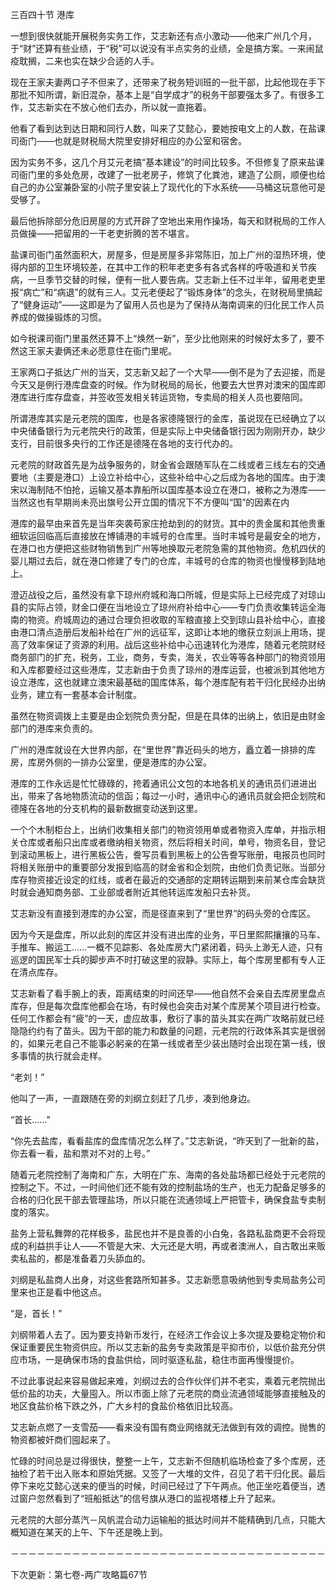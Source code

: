 

三百四十节 港库

一想到很快就能开展税务实务工作，艾志新还有点小激动――他来广州几个月，于“财”还算有些业绩，于“税”可以说没有半点实务的业绩，全是搞方案。一来闹鼠疫耽搁，二来也实在缺少合适的人手。

现在王家夫妻两口子不但来了，还带来了税务短训班的一批干部，比起他现在手下那批不知所谓，新旧混杂，基本上是“自学成才”的税务干部要强太多了。有很多工作，艾志新实在不放心他们去办，所以就一直拖着。

他看了看到达到达日期和同行人数，叫来了艾懿心，要她按电文上的人数，在盐课司衙门――也就是财税局大院里安排好相应的办公室和宿舍。

因为实务不多，这几个月艾元老搞“基本建设”的时间比较多。不但修复了原来盐课司衙门里的多处危房，改建了一批老房子，修筑了化粪池，建造了公厕，顺便也给自己的办公室兼卧室的小院子里安装上了现代化的下水系统――马桶这玩意他可是受够了。

最后他拆除部分危旧房屋的方式开辟了空地出来用作操场，每天和财税局的工作人员做操――把留用的一干老吏折腾的苦不堪言。

盐课司衙门虽然面积大，房屋多，但是房屋多非常陈旧，加上广州的湿热环境，使得内部的卫生环境较差，在其中工作的积年老吏多有各式各样的呼吸道和关节疾病，一旦季节交替的时候，便有一批人要告病。艾志新上任不过半年，留用老吏里报“病亡”和“病退”的就有三人。艾元老便起了“锻炼身体”的念头，在财税局里搞起了“健身运动”――这即是为了留用人员也是为了保持从海南调来的归化民工作人员养成的做操锻炼的习惯。

如今税课司衙门里虽然还算不上“焕然一新”，至少比他刚来的时候好太多了，要不然这王家夫妻俩还未必愿意住在衙门里呢。

王家两口子抵达广州的当天，艾志新又起了一个大早――倒不是为了去迎接，而是今天又是例行港库盘查的时候。作为财税局的局长，他要去大世界对澳宋的国库即港库进行库存盘查，并签收签发相关转运货物，专卖局的相关人员也要陪同。

所谓港库其实是元老院的国库，也是各家德隆银行的金库，虽说现在已经确立了以中央储备银行为元老院央行的政策，但是实际上中央储备银行因为刚刚开办，缺少支行，目前很多央行的工作还是德隆在各地的支行代办的。

元老院的财政首先是为战争服务的，财金省会跟随军队在二线或者三线左右的交通要地（主要是港口）上设立补给中心，这些补给中心之后成为各地的国库。由于澳宋以海制陆不怕抢，运输又基本靠船所以国库基本设立在港口，被称之为港库――当然这也有早期尚未亮出旗号公开立国的情况下不方便叫“国”的因素在内

港库的最早由来首先是当年突袭苟家庄抢劫到的的财货。其中的贵金属和其他贵重细软运回临高后直接放在博铺港的丰城号的仓库里。当时丰城号是最安全的地方，在港口也方便把这些财物销售到广州等地换取元老院急需的其他物资。危机四伏的婴儿期过去后，就在港口修建了专门的仓库，丰城号的仓库的物资也慢慢移到陆地上。

澄迈战役之后，虽然没有拿下琼州府城和海口所城，但是实际上已经完成了对琼山县的实际占领，财金口便在当地设立了琼州府补给中心――专门负责收集转运全海南的物资。府城周边的通过合理负担收取的军粮直接上交到琼山县补给中心，直接由港口清点造册后发船补给在广州的远征军，这即让本地的缴获立刻派上用场，提高了效率保证了资源的利用。战后这些补给中心迅速转化为港库，随着元老院财经商务部门的扩充，税务，工业，商务，专卖，海关，农业等等各种部门的物资领用和入库都要经过这些港库，艾志新由于负责了琼州的港库运营，也被派到其他地方设立港库，这也就建立澳宋最基础的国库体系，每个港库配有若干归化民经办出纳业务，建立有一套基本会计制度。

虽然在物资调拨上主要是由企划院负责分配，但是在具体的出纳上，依旧是由财金部门的港库来负责的。

广州的港库就设在大世界内部，在“里世界”靠近码头的地方，矗立着一排排的库房，库房外侧的一排办公室里，便是港库的办公室。

港库的工作永远是忙忙碌碌的，挎着通讯公文包的本地各机关的通讯员们进进出出，带来了各地物质流动的信函；每过一小时，通讯中心的通讯员就会把企划院和德隆在各地的分支机构的最新数据变动送到这里。

一个个木制柜台上，出纳们收集相关部门的物资领用单或者物资入库单，并指示相关仓库或者船只出库或者缴纳相关物资，然后将相关时间，单号，物资名目，登记到滚动黑板上，进行黑板公告，誊写员看到黑板上的公告誊写账册，电报员也同时将相关账册中的重要部分发报到临高的财金省和企划院，由他们负责记账。当部分库存物资接近设定的红线，或者在最近的交通部的定期转运期到来前某仓库会缺货时就会通知商务部、工业部或者附近其他转运库发船只去补货。

艾志新没有直接到港库的办公室，而是径直来到了“里世界”的码头旁的仓库区。

因为今天是盘库，所以此刻的库区并没有进出库的业务，平日里熙熙攘攘的马车、手推车、搬运工……一概不见踪影、各处库房大门紧闭着，码头上渺无人迹，只有巡逻的国民军士兵的脚步声不时打破这里的寂静。实际上，每个库房里都有专人正在清点库存。

艾志新看了看手腕上的表，距离结束的时间还早――他自然不会亲自去库房里盘点库存，但是每次盘库他都会在场，有时候也会突击对某个库房某个项目进行检查。任何工作都会有“疲”的一天，虚应故事，敷衍了事的苗头其实在两广攻略前就已经隐隐约约有了苗头。因为干部的能力和数量的问题，元老院的行政体系其实是很弱的，如果元老自己不能事必躬亲的在第一线或者至少装出随时会出现在第一线，很多事情的执行就会走样。

“老刘！”

他叫了一声，一直跟随在旁的刘纲立刻赶了几步，凑到他身边。

“首长……”

“你先去盐库，看看盐库的盘库情况怎么样了。”艾志新说，“昨天到了一批新的盐，你去看一看，盐和票对不对的上号。”

随着元老院控制了海南和广东，大明在广东、海南的各处盐场都已经处于元老院的控制之下。不过，一时间他们还不能有效的控制盐场的生产，也无力配备足够多的合格的归化民干部去管理盐场，所以只能在流通领域上严把管卡，确保食盐专卖制度的落实。

盐务上营私舞弊的花样极多，盐民也并不是良善的小白兔，各路私盐商更不会将现成的利益拱手让人――不管是大宋、大元还是大明，再或者澳洲人，自古敢出来贩卖私盐的，都是准备着刀头舔血的。

刘纲是私盐商人出身，对这些套路所知甚多。艾志新愿意吸纳他到专卖局盐务公司里来也正是看中他这点。

“是，首长！”

刘纲带着人去了。因为要支持新币发行，在经济工作会议上多次提及要稳定物价和保证重要民生物资供应。所以艾志新的盐务专卖政策是平抑市价，以低价盐充分供应市场，一是确保市场的食盐供给，同时驱逐私盐，稳住市面再慢慢提价。

不过此事说起来容易做起来难，刘纲过去的合作伙伴们并不老实，乘着元老院抛出低价盐的功夫，大量囤入。所以市面上除了元老院的商业流通领域能够直接触及的地区食盐价格下跌之外，广大乡村的食盐价格依旧比较高。

艾志新点燃了一支雪茄――看来没有国有商业网络就无法做到有效的调控。抛售的物资都被奸商们囤起来了。

忙碌的时间总是过得很快，整整一上午，艾志新不但随机临场检查了多个库房，还抽检了若干出入账本和原始凭据。又签了一大堆的文件，召见了若干归化民。最后停下来吃艾懿心送来的便当的时候，时间已经过了下午两点。他正坐吃着便当，透过窗户忽然看到了“班船抵达”的信号旗从港口的监视塔楼上升了起来。

元老院的大部分蒸汽－风帆混合动力运输船的抵达时间并不能精确到几点，只能大概知道在某天的上午、下午还是晚上到。

－－－－－－－－－－－－－－－－－－－－－－－－－－－－－－－－－－－－

下次更新：第七卷-两广攻略篇67节

